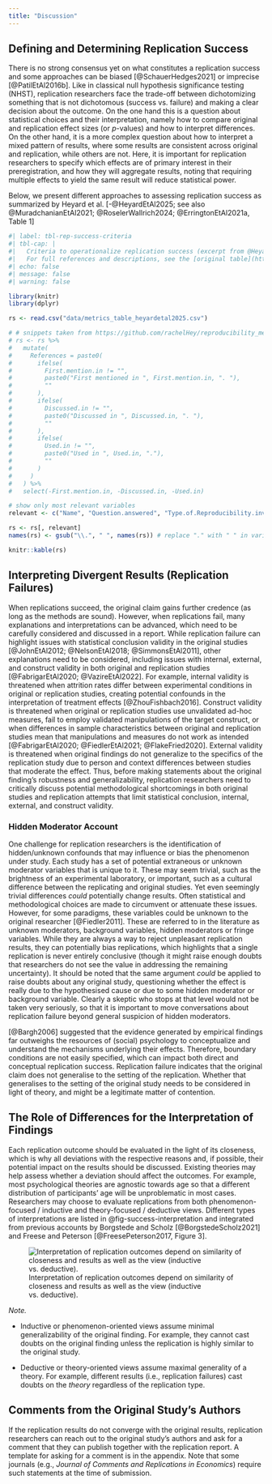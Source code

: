 ```yaml
---
title: "Discussion"
---
```


## Defining and Determining Replication Success {#sec-success-criteria}

There is no strong consensus yet on what constitutes a replication success and some approaches can be biased [@SchauerHedges2021] or imprecise [@PatilEtAl2016b]. Like in classical null hypothesis significance testing (NHST), replication researchers face the trade-off between dichotomizing something that is not dichotomous (success vs. failure) and making a clear decision about the outcome. On the one hand this is a question about statistical choices and their interpretation, namely how to compare original and replication effect sizes (or *p*-values) and how to interpret differences. On the other hand, it is a more complex question about how to interpret a mixed pattern of results, where some results are consistent across original and replication, while others are not. Here, it is important for replication researchers to specify which effects are of primary interest in their preregistration, and how they will aggregate results, noting that requiring multiple effects to yield the same result will reduce statistical power.

Below, we present different approaches to assessing replication success as summarized by Heyard et al. [-@HeyardEtAl2025; see also @MuradchanianEtAl2021; @RoselerWallrich2024; @ErringtonEtAl2021a, Table 1]

```r
#| label: tbl-rep-success-criteria
#| tbl-cap: |
#|   Criteria to operationalize replication success (excerpt from @HeyardEtAl2025 [Table 4])
#|   For full references and descriptions, see the [original table](http://rachelheyard.com/reproducibility_metrics/#table). Reused in accordance with the CC-BY license of the article.
#| echo: false
#| message: false
#| warning: false

library(knitr)
library(dplyr)

rs <- read.csv("data/metrics_table_heyardetal2025.csv")

# # snippets taken from https://github.com/rachelHey/reproducibility_metrics/blob/main/docs/index.Rmd 
# rs <- rs %>%
#   mutate(
#     References = paste0(
#       ifelse(
#         First.mention.in != "",
#         paste0("First mentioned in ", First.mention.in, ". "),
#         ""
#       ),
#       ifelse(
#         Discussed.in != "",
#         paste0("Discussed in ", Discussed.in, ". "),
#         ""
#       ),
#       ifelse(
#         Used.in != "",
#         paste0("Used in ", Used.in, "."),
#         ""
#       )
#     )
#   ) %>%
#   select(-First.mention.in, -Discussed.in, -Used.in)

# show only most relevant variables
relevant <- c("Name", "Question.answered", "Type.of.Reproducibility.investigated") # , "First.mention.in"

rs <- rs[, relevant]
names(rs) <- gsub("\\.", " ", names(rs)) # replace "." with " " in variable names

knitr::kable(rs)
```

## Interpreting Divergent Results (Replication Failures)

When replications succeed, the original claim gains further credence (as long as the methods are sound). However, when replications fail, many explanations and interpretations can be advanced, which need to be carefully considered and discussed in a report. While replication failure can highlight issues with statistical conclusion validity in the original studies [@JohnEtAl2012; @NelsonEtAl2018; @SimmonsEtAl2011], other explanations need to be considered, including issues with internal, external, and construct validity in both original and replication studies [@FabrigarEtAl2020; @VazireEtAl2022]. For example, internal validity is threatened when attrition rates differ between experimental conditions in original or replication studies, creating potential confounds in the interpretation of treatment effects [@ZhouFishbach2016]. Construct validity is threatened when original or replication studies use unvalidated ad-hoc measures, fail to employ validated manipulations of the target construct, or when differences in sample characteristics between original and replication studies mean that manipulations and measures do not work as intended [@FabrigarEtAl2020; @FiedlerEtAl2021; @FlakeFried2020]. External validity is threatened when original findings do not generalize to the specifics of the replication study due to person and context differences between studies that moderate the effect. Thus, before making statements about the original finding’s robustness and generalizability, replication researchers need to critically discuss potential methodological shortcomings in both original studies and replication attempts that limit statistical conclusion, internal, external, and construct validity.

### Hidden Moderator Account

One challenge for replication researchers is the identification of hidden/unknown confounds that may influence or bias the phenomenon under study. Each study has a set of potential extraneous or unknown moderator variables that is unique to it. These may seem trivial, such as the brightness of an experimental laboratory, or important, such as a cultural difference between the replicating and original studies. Yet even seemingly trivial differences *could* potentially change results. Often statistical and methodological choices are made to circumvent or attenuate these issues. However, for some paradigms, these variables could be unknown to the original researcher [@Fiedler2011]. These are referred to in the literature as unknown moderators, background variables, hidden moderators or fringe variables. While they are always a way to reject unpleasant replication results, they can potentially bias replications, which highlights that a single replication is never entirely conclusive (though it might raise enough doubts that researchers do not see the value in addressing the remaining uncertainty). It should be noted that the same argument *could* be applied to raise doubts about any original study, questioning whether the effect is really due to the hypothesised cause or due to some hidden moderator or background variable. Clearly a skeptic who stops at that level would not be taken very seriously, so that it is important to move conversations about replication failure beyond general suspicion of hidden moderators.

[@Bargh2006] suggested that the evidence generated by empirical findings far outweighs the resources of (social) psychology to conceptualize and understand the mechanisms underlying their effects. Therefore, boundary conditions are not easily specified, which can impact both direct and conceptual replication success. Replication failure indicates that the original claim does not generalise to the setting of the replication. Whether that generalises to the setting of the original study needs to be considered in light of theory, and might be a legitimate matter of contention.

## The Role of Differences for the Interpretation of Findings {#sec-differences-and-interpretation}

Each replication outcome should be evaluated in the light of its closeness, which is why all deviations with the respective reasons and, if possible, their potential impact on the results should be discussed. Existing theories may help assess whether a deviation should affect the outcomes. For example, most psychological theories are agnostic towards age so that a different distribution of participants’ age will be unproblematic in most cases. Researchers may choose to evaluate replications from both phenomenon-focused / inductive and theory-focused / deductive views. Different types of interpretations are listed in @fig-success-interpretation and integrated from previous accounts by Borgstede and Scholz [@BorgstedeScholz2021] and Freese and Peterson [@FreesePeterson2017, Figure 3].

![Interpretation of replication outcomes depend on similarity of closeness and results as well as the view (inductive vs. deductive).](images/eH3_Image_5.png){#fig-success-interpretation}

*Note.*

-   Inductive or phenomenon-oriented views assume minimal generalizability of the original finding. For example, they cannot cast doubts on the original finding unless the replication is highly similar to the original study.

-   Deductive or theory-oriented views assume maximal generality of a theory. For example, different results (i.e., replication failures) cast doubts on the *theory* regardless of the replication type.

## Comments from the Original Study’s Authors

If the replication results do not converge with the original results, replication researchers can reach out to the original study’s authors and ask for a comment that they can publish together with the replication report. A template for asking for a comment is in the appendix. Note that some journals (e.g., *Journal of Comments and Replications in Economics*) require such statements at the time of submission.
